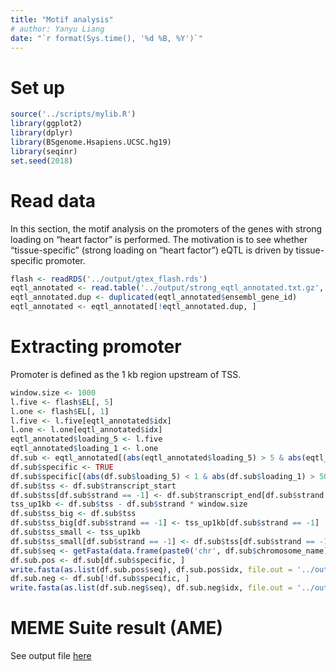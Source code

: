 ```yaml
---
title: "Motif analysis"
# author: Yanyu Liang
date: "`r format(Sys.time(), '%d %B, %Y')`"
---
```


# Set up

```r
source('../scripts/mylib.R')
library(ggplot2)
library(dplyr)
library(BSgenome.Hsapiens.UCSC.hg19)
library(seqinr)
set.seed(2018)
```

# Read data

In this section, the motif analysis on the promoters of the genes with strong loading on "heart factor" is performed. The motivation is to see whether "tissue-specific" (strong loading on "heart factor") eQTL is driven by tissue-specific promoter. 

```r
flash <- readRDS('../output/gtex_flash.rds')
eqtl_annotated <- read.table('../output/strong_eqtl_annotated.txt.gz', header = T)
eqtl_annotated.dup <- duplicated(eqtl_annotated$ensembl_gene_id)
eqtl_annotated <- eqtl_annotated[!eqtl_annotated.dup, ]
```

# Extracting promoter

Promoter is defined as the 1 kb region upstream of TSS.

```r
window.size <- 1000
l.five <- flash$EL[, 5]
l.one <- flash$EL[, 1]
l.five <- l.five[eqtl_annotated$idx]
l.one <- l.one[eqtl_annotated$idx]
eqtl_annotated$loading_5 <- l.five
eqtl_annotated$loading_1 <- l.one
df.sub <- eqtl_annotated[(abs(eqtl_annotated$loading_5) > 5 & abs(eqtl_annotated$loading_1) < 1) | (abs(eqtl_annotated$loading_5) < 1 & abs(eqtl_annotated$loading_1) > 50), ]
df.sub$specific <- TRUE
df.sub$specific[(abs(df.sub$loading_5) < 1 & abs(df.sub$loading_1) > 50)] <- FALSE
df.sub$tss <- df.sub$transcript_start
df.sub$tss[df.sub$strand == -1] <- df.sub$transcript_end[df.sub$strand == -1]
tss_up1kb <- df.sub$tss - df.sub$strand * window.size
df.sub$tss_big <- df.sub$tss
df.sub$tss_big[df.sub$strand == -1] <- tss_up1kb[df.sub$strand == -1]
df.sub$tss_small <- tss_up1kb
df.sub$tss_small[df.sub$strand == -1] <- df.sub$tss[df.sub$strand == -1]
df.sub$seq <- getFasta(data.frame(paste0('chr', df.sub$chromosome_name), df.sub$tss_small, df.sub$tss_big), BSgenome.Hsapiens.UCSC.hg19)
df.sub.pos <- df.sub[df.sub$specific, ]
write.fasta(as.list(df.sub.pos$seq), df.sub.pos$idx, file.out = '../output/motif_analysis_factor_five.positive.fa')
df.sub.neg <- df.sub[!df.sub$specific, ]
write.fasta(as.list(df.sub.neg$seq), df.sub.neg$idx, file.out = '../output/motif_analysis_factor_five.negative.fa')
```

# MEME Suite result (AME)

See output file [here](https://htmlpreview.github.io/?https://github.com/liangyy/explore-eqtl/blob/master/output/AME_f5.htm)

